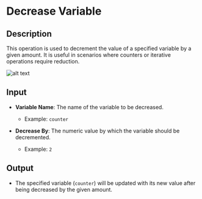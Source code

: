 # Decrease Variable

## Description

This operation is used to decrement the value of a specified variable by a given amount. It is useful in scenarios where counters or iterative operations require reduction.

![alt text](../../assets/variable/decrease-variable.png)

## Input

- **Variable Name**: The name of the variable to be decreased.  
  - Example: `counter`
  
- **Decrease By**: The numeric value by which the variable should be decremented.  
  - Example: `2`

## Output

- The specified variable (`counter`) will be updated with its new value after being decreased by the given amount.